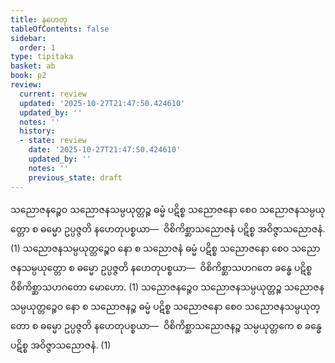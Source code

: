 ```yaml
---
title: နဟေတု
tableOfContents: false
sidebar:
  order: 1
type: tipitaka
basket: ab
book: p2
review:
  current: review
  updated: '2025-10-27T21:47:50.424610'
  updated_by: ''
  notes: ''
  history:
  - state: review
    date: '2025-10-27T21:47:50.424610'
    updated_by: ''
    notes: ''
    previous_state: draft
---
```



<ReviewStatus review={frontmatter.review} showDetails={true} />

<HypothesisAnnotation frontmatter={frontmatter} />

<DynamicBreadcrumb />

<Division number="104" book="p2" e="ch" v="38" p="197">

<Paragraph number="1582" book="p2">
သညောဇနဉ္စေဝ သညောဇနသမ္ပယုတ္တဉ္စ ဓမ္မံ ပဋိစ္စ သညောဇနော စေဝ သညောဇနသမ္ပယုတ္တော စ ဓမ္မော ဥပ္ပဇ္ဇတိ နဟေတုပစ္စယာ—  ဝိစိကိစ္ဆာသညောဇနံ ပဋိစ္စ အဝိဇ္ဇာသညောဇနံ. (1)
</Paragraph>

<Paragraph number="1583" book="p2">
သညောဇနသမ္ပယုတ္တဉ္စေဝ နော စ သညောဇနံ ဓမ္မံ ပဋိစ္စ သညောဇနော စေဝ သညောဇနသမ္ပယုတ္တော စ ဓမ္မော ဥပ္ပဇ္ဇတိ နဟေတုပစ္စယာ—  ဝိစိကိစ္ဆာသဟဂတေ ခန္ဓေ ပဋိစ္စ ဝိစိကိစ္ဆာသဟဂတော မောဟော. (1)
</Paragraph>

<Paragraph number="1584" book="p2">
သညောဇနဉ္စေဝ သညောဇနသမ္ပယုတ္တဉ္စ သညောဇနသမ္ပယုတ္တဉ္စေဝ နော စ သညောဇနဉ္စ ဓမ္မံ ပဋိစ္စ သညောဇနော စေဝ သညောဇနသမ္ပယုတ္တော စ ဓမ္မော ဥပ္ပဇ္ဇတိ နဟေတုပစ္စယာ—  ဝိစိကိစ္ဆာသညောဇနဉ္စ သမ္ပယုတ္တကေ စ ခန္ဓေ ပဋိစ္စ အဝိဇ္ဇာသညောဇနံ. (1)
</Paragraph>
</Division>